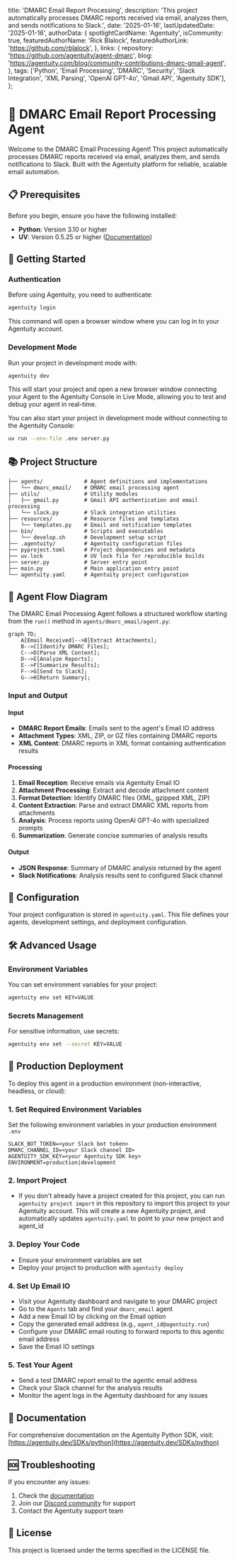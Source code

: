   title: 'DMARC Email Report Processing',
  description: 'This project automatically processes DMARC reports received via email, analyzes them, and sends notifications to Slack.',
  date: '2025-01-16',
  lastUpdatedDate: '2025-01-16',
  authorData: {
    spotlightCardName: 'Agentuity',
    isCommunity: true,
    featuredAuthorName: 'Rick Blalock',
    featuredAuthorLink: 'https://github.com/rblalock',
  },
  links: {
    repository: 'https://github.com/agentuity/agent-dmarc',
    blog: 'https://agentuity.com/blog/community-contributions-dmarc-gmail-agent',
  },
  tags: ['Python', 'Email Processing', 'DMARC', 'Security', 'Slack Integration', 'XML Parsing', 'OpenAI GPT-4o', 'Gmail API', 'Agentuity SDK'],
};

# 📧 DMARC Email Report Processing Agent

Welcome to the DMARC Email Processing Agent! This project automatically processes DMARC reports received via email, analyzes them, and sends notifications to Slack. Built with the Agentuity platform for reliable, scalable email automation.

## 📋 Prerequisites

Before you begin, ensure you have the following installed:

- **Python**: Version 3.10 or higher
- **UV**: Version 0.5.25 or higher ([Documentation](https://docs.astral.sh/uv/))

## 🚀 Getting Started

### Authentication

Before using Agentuity, you need to authenticate:

```bash
agentuity login
```

This command will open a browser window where you can log in to your Agentuity account.

### Development Mode

Run your project in development mode with:

```bash
agentuity dev
```

This will start your project and open a new browser window connecting your Agent to the Agentuity Console in Live Mode, allowing you to test and debug your agent in real-time.

You can also start your project in development mode without connecting to the Agentuity Console:

```bash
uv run --env-file .env server.py
```

## 📚 Project Structure

```
├── agents/             # Agent definitions and implementations
│   └── dmarc_email/    # DMARC email processing agent
├── utils/              # Utility modules
│   ├── gmail.py        # Gmail API authentication and email processing
│   └── slack.py        # Slack integration utilities
├── resources/          # Resource files and templates
│   └── templates.py    # Email and notification templates
├── bin/                # Scripts and executables
│   └── develop.sh      # Development setup script
├── .agentuity/         # Agentuity configuration files
├── pyproject.toml      # Project dependencies and metadata
├── uv.lock             # UV lock file for reproducible builds
├── server.py           # Server entry point
├── main.py             # Main application entry point
└── agentuity.yaml      # Agentuity project configuration
```

## 🔄 Agent Flow Diagram

The DMARC Email Processing Agent follows a structured workflow starting from the `run()` method in `agents/dmarc_email/agent.py`:

```mermaid
graph TD;
    A[Email Received]-->B[Extract Attachments];
    B-->C[Identify DMARC Files];
    C-->D[Parse XML Content];
    D-->E[Analyze Reports];
    E-->F[Summarize Results];
    F-->G[Send to Slack];
    G-->H[Return Summary];
```

### Input and Output

#### Input
- **DMARC Report Emails**: Emails sent to the agent's Email IO address
- **Attachment Types**: XML, ZIP, or GZ files containing DMARC reports
- **XML Content**: DMARC reports in XML format containing authentication results

#### Processing
1. **Email Reception**: Receive emails via Agentuity Email IO
2. **Attachment Processing**: Extract and decode attachment content
3. **Format Detection**: Identify DMARC files (XML, gzipped XML, ZIP)
4. **Content Extraction**: Parse and extract DMARC XML reports from attachments
5. **Analysis**: Process reports using OpenAI GPT-4o with specialized prompts
6. **Summarization**: Generate concise summaries of analysis results

#### Output
- **JSON Response**: Summary of DMARC analysis returned by the agent
- **Slack Notifications**: Analysis results sent to configured Slack channel

## 🔧 Configuration

Your project configuration is stored in `agentuity.yaml`. This file defines your agents, development settings, and deployment configuration.

## 🛠️ Advanced Usage

### Environment Variables

You can set environment variables for your project:

```bash
agentuity env set KEY=VALUE
```

### Secrets Management

For sensitive information, use secrets:

```bash
agentuity env set --secret KEY=VALUE
```

## 🚀 Production Deployment

To deploy this agent in a production environment (non-interactive, headless, or cloud):

### 1. Set Required Environment Variables
Set the following environment variables in your production environment `.env`

```
SLACK_BOT_TOKEN=<your Slack bot token>
DMARC_CHANNEL_ID=<your Slack channel ID>
AGENTUITY_SDK_KEY=<your Agentuity SDK key>
ENVIRONMENT=production|development
```

### 2. Import Project
- If you don't already have a project created for this project, you can run `agentuity project import` in this repository to import this project to your Agentuity account. This will create a new Agentuity project, and automatically updates `agentuity.yaml` to point to your new project and agent_id

### 3. Deploy Your Code
- Ensure your environment variables are set
- Deploy your project to production with `agentuity deploy`

### 4. Set Up Email IO
- Visit your Agentuity dashboard and navigate to your DMARC project
- Go to the `Agents` tab and find your `dmarc_email` agent
- Add a new Email IO by clicking on the Email option
- Copy the generated email address (e.g., `agent_id@agentuity.run`)
- Configure your DMARC email routing to forward reports to this agentic email address
- Save the Email IO settings

### 5. Test Your Agent
- Send a test DMARC report email to the agentic email address
- Check your Slack channel for the analysis results
- Monitor the agent logs in the Agentuity dashboard for any issues

## 📖 Documentation

For comprehensive documentation on the Agentuity Python SDK, visit:
[https://agentuity.dev/SDKs/python](https://agentuity.dev/SDKs/python)

## 🆘 Troubleshooting

If you encounter any issues:

1. Check the [documentation](https://agentuity.dev/SDKs/python)
2. Join our [Discord community](https://discord.com/invite/vtn3hgUfuc) for support
3. Contact the Agentuity support team

## 📝 License

This project is licensed under the terms specified in the LICENSE file.
